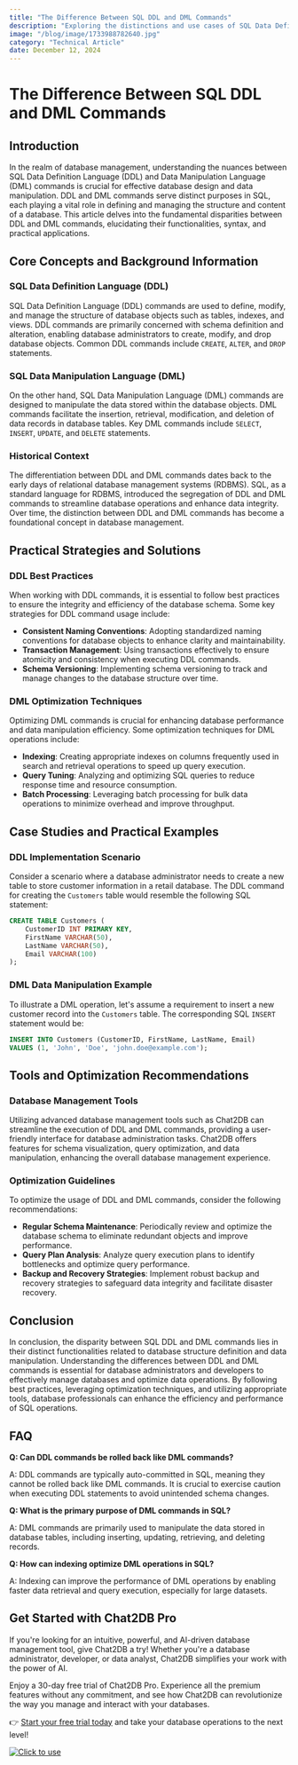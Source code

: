 ```yaml
---
title: "The Difference Between SQL DDL and DML Commands"
description: "Exploring the distinctions and use cases of SQL Data Definition Language (DDL) and Data Manipulation Language (DML) commands in database management."
image: "/blog/image/1733988782640.jpg"
category: "Technical Article"
date: December 12, 2024
---
```


# The Difference Between SQL DDL and DML Commands


<Authors date="December 09, 2024">
  <Author name="Jing" link="https://chat2db.ai" />
</Authors>

## Introduction

In the realm of database management, understanding the nuances between SQL Data Definition Language (DDL) and Data Manipulation Language (DML) commands is crucial for effective database design and data manipulation. DDL and DML commands serve distinct purposes in SQL, each playing a vital role in defining and managing the structure and content of a database. This article delves into the fundamental disparities between DDL and DML commands, elucidating their functionalities, syntax, and practical applications.

## Core Concepts and Background Information

### SQL Data Definition Language (DDL)

SQL Data Definition Language (DDL) commands are used to define, modify, and manage the structure of database objects such as tables, indexes, and views. DDL commands are primarily concerned with schema definition and alteration, enabling database administrators to create, modify, and drop database objects. Common DDL commands include `CREATE`, `ALTER`, and `DROP` statements.

### SQL Data Manipulation Language (DML)

On the other hand, SQL Data Manipulation Language (DML) commands are designed to manipulate the data stored within the database objects. DML commands facilitate the insertion, retrieval, modification, and deletion of data records in database tables. Key DML commands include `SELECT`, `INSERT`, `UPDATE`, and `DELETE` statements.

### Historical Context

The differentiation between DDL and DML commands dates back to the early days of relational database management systems (RDBMS). SQL, as a standard language for RDBMS, introduced the segregation of DDL and DML commands to streamline database operations and enhance data integrity. Over time, the distinction between DDL and DML commands has become a foundational concept in database management.

## Practical Strategies and Solutions

### DDL Best Practices

When working with DDL commands, it is essential to follow best practices to ensure the integrity and efficiency of the database schema. Some key strategies for DDL command usage include:

- **Consistent Naming Conventions**: Adopting standardized naming conventions for database objects to enhance clarity and maintainability.
- **Transaction Management**: Using transactions effectively to ensure atomicity and consistency when executing DDL commands.
- **Schema Versioning**: Implementing schema versioning to track and manage changes to the database structure over time.

### DML Optimization Techniques

Optimizing DML commands is crucial for enhancing database performance and data manipulation efficiency. Some optimization techniques for DML operations include:

- **Indexing**: Creating appropriate indexes on columns frequently used in search and retrieval operations to speed up query execution.
- **Query Tuning**: Analyzing and optimizing SQL queries to reduce response time and resource consumption.
- **Batch Processing**: Leveraging batch processing for bulk data operations to minimize overhead and improve throughput.

## Case Studies and Practical Examples

### DDL Implementation Scenario

Consider a scenario where a database administrator needs to create a new table to store customer information in a retail database. The DDL command for creating the `Customers` table would resemble the following SQL statement:

```sql
CREATE TABLE Customers (
    CustomerID INT PRIMARY KEY,
    FirstName VARCHAR(50),
    LastName VARCHAR(50),
    Email VARCHAR(100)
);
```

### DML Data Manipulation Example

To illustrate a DML operation, let's assume a requirement to insert a new customer record into the `Customers` table. The corresponding SQL `INSERT` statement would be:

```sql
INSERT INTO Customers (CustomerID, FirstName, LastName, Email)
VALUES (1, 'John', 'Doe', 'john.doe@example.com');
```

## Tools and Optimization Recommendations

### Database Management Tools

Utilizing advanced database management tools such as Chat2DB can streamline the execution of DDL and DML commands, providing a user-friendly interface for database administration tasks. Chat2DB offers features for schema visualization, query optimization, and data manipulation, enhancing the overall database management experience.

### Optimization Guidelines

To optimize the usage of DDL and DML commands, consider the following recommendations:

- **Regular Schema Maintenance**: Periodically review and optimize the database schema to eliminate redundant objects and improve performance.
- **Query Plan Analysis**: Analyze query execution plans to identify bottlenecks and optimize query performance.
- **Backup and Recovery Strategies**: Implement robust backup and recovery strategies to safeguard data integrity and facilitate disaster recovery.

## Conclusion

In conclusion, the disparity between SQL DDL and DML commands lies in their distinct functionalities related to database structure definition and data manipulation. Understanding the differences between DDL and DML commands is essential for database administrators and developers to effectively manage databases and optimize data operations. By following best practices, leveraging optimization techniques, and utilizing appropriate tools, database professionals can enhance the efficiency and performance of SQL operations.

## FAQ

**Q: Can DDL commands be rolled back like DML commands?**

A: DDL commands are typically auto-committed in SQL, meaning they cannot be rolled back like DML commands. It is crucial to exercise caution when executing DDL statements to avoid unintended schema changes.

**Q: What is the primary purpose of DML commands in SQL?**

A: DML commands are primarily used to manipulate the data stored in database tables, including inserting, updating, retrieving, and deleting records.

**Q: How can indexing optimize DML operations in SQL?**

A: Indexing can improve the performance of DML operations by enabling faster data retrieval and query execution, especially for large datasets.


## Get Started with Chat2DB Pro

If you're looking for an intuitive, powerful, and AI-driven database management tool, give Chat2DB a try! Whether you're a database administrator, developer, or data analyst, Chat2DB simplifies your work with the power of AI.

Enjoy a 30-day free trial of Chat2DB Pro. Experience all the premium features without any commitment, and see how Chat2DB can revolutionize the way you manage and interact with your databases.

👉 [Start your free trial today](https://chat2db.ai/pricing) and take your database operations to the next level!


[![Click to use](/image/blog/bg/chat2db.jpg)](https://chat2db.ai/)
